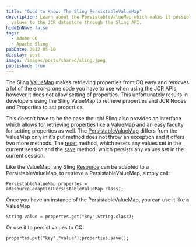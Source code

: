 ```yaml
---
title: "Good to Know: The Sling PersistableValueMap"
description: Learn about the PersistableValueMap which makes it possible to save
  values to the JCR datastore through the Sling API.
hideInNav: false
tags:
  - Adobe CQ
  - Apache Sling
pubDate: 2012-05-10
display: post
image: /images/posts/shared/sling.jpeg
published: true
---
```


The Sling [ValueMap](http://sling.apache.org/apidocs/sling6/org/apache/sling/api/resource/ValueMap.html) makes retrieving properties from CQ easy and removes a lot of the error-prone code you have to use when using the JCR APIs, however it does not allow setting of properties. This unfortunately results in developers using the Sling ValueMap to retrieve properties and JCR Nodes and Properties to set properties.

This doesn’t have to be the case though! Sling also provides an interface which allows for retrieving properties like a ValueMap and an easy faculty for setting properties as well. The [PersistableValueMap](http://sling.apache.org/apidocs/sling6/org/apache/sling/api/resource/PersistableValueMap.html) differs from the ValueMap only in it’s put method does not throw an exception and it offers two more methods. The [reset](http://sling.apache.org/apidocs/sling6/org/apache/sling/api/resource/PersistableValueMap.html#reset%28%29) method, which resets any values set in the current session and the [save](http://sling.apache.org/apidocs/sling6/org/apache/sling/api/resource/PersistableValueMap.html#save%28%29) method, which persists any values set in the current session.

Like the ValueMap, any Sling [Resource](http://sling.apache.org/apidocs/sling6/org/apache/sling/api/resource/Resource.html) can be adapted to a PersistableValueMap, to retrieve a PersistableValueMap, simply call:

```
PersistableValueMap propertes = aResource.adaptTo(PersistableValueMap.class);

```

Once you have an instance of the PersistableValueMap, you can use it like a ValueMap

```
String value = propertes.get("key",String.class);

```

Or use it to persist values to CQ:

```
propertes.put("key","value");properties.save();

```
